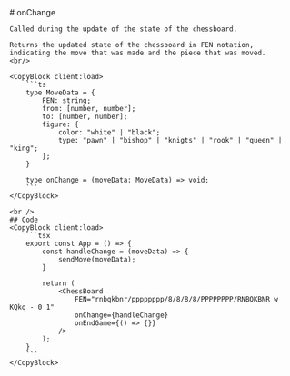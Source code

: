 ---
---

<LayoutDocs active="/properties/onChange">
    # onChange

    Called during the update of the state of the chessboard.

    Returns the updated state of the chessboard in FEN notation, 
    indicating the move that was made and the piece that was moved.
    <br/>

    <CopyBlock client:load>
        ```ts
        type MoveData = {
            FEN: string;
            from: [number, number];
            to: [number, number];
            figure: { 
                color: "white" | "black";
                type: "pawn" | "bishop" | "knigts" | "rook" | "queen" | "king";
            };
        }

        type onChange = (moveData: MoveData) => void;
        ```
    </CopyBlock>

    <br />
    ## Code
    <CopyBlock client:load>
        ```tsx
        export const App = () => {
            const handleChange = (moveData) => {
                sendMove(moveData);
            }

            return (
                <ChessBoard 
                    FEN="rnbqkbnr/pppppppp/8/8/8/8/PPPPPPPP/RNBQKBNR w KQkq - 0 1"
                    onChange={handleChange}
                    onEndGame={() => {}}
                />
            );
        }
        ```
    </CopyBlock>
</LayoutDocs>
